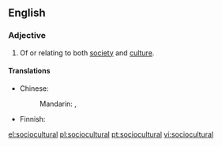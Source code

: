 ==English==

===Adjective===
{{en-adj}}

# Of or relating to both [[society]] and [[culture]].

====Translations====
{{trans-top|of both society and culture}}
* Chinese:
*: Mandarin: {{t|cmn|社會文化|alt=社會文化的|sc=Hani}}, {{t|cmn|社会文化|alt=社会文化的|tr=shèhuì wénhuà de|sc=Hani}}
{{trans-mid}}
* Finnish: {{t|fi|sosiokulttuurinen}}
{{trans-bottom}}

[[el:sociocultural]]
[[pl:sociocultural]]
[[pt:sociocultural]]
[[vi:sociocultural]]